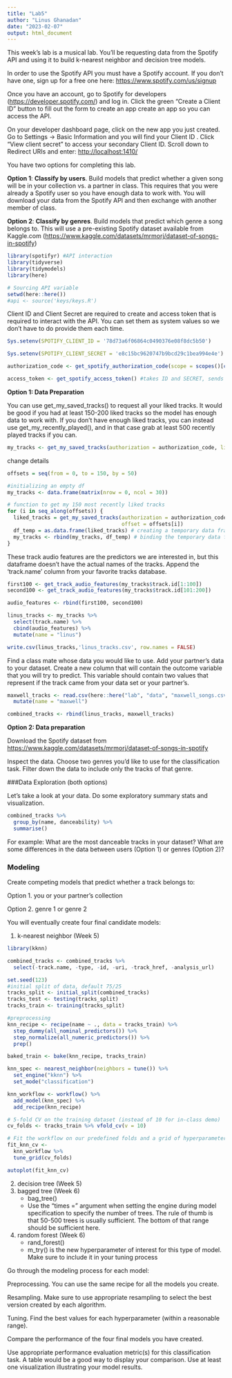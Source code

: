 ```yaml
---
title: "Lab5"
author: "Linus Ghanadan"
date: "2023-02-07"
output: html_document
---
```


This week's lab is a musical lab. You'll be requesting data from the Spotify API and using it to build k-nearest neighbor and decision tree models.

In order to use the Spotify API you must have a Spotify account. If you don't have one, sign up for a free one here: <https://www.spotify.com/us/signup>

Once you have an account, go to Spotify for developers (<https://developer.spotify.com/>) and log in. Click the green "Create a Client ID" button to fill out the form to create an app create an app so you can access the API.

On your developer dashboard page, click on the new app you just created. Go to Settings -\> Basic Information and you will find your Client ID . Click "View client secret" to access your secondary Client ID. Scroll down to Redirect URIs and enter: <http://localhost:1410/>

You have two options for completing this lab.

**Option 1**: **Classify by users**. Build models that predict whether a given song will be in your collection vs. a partner in class. This requires that you were already a Spotify user so you have enough data to work with. You will download your data from the Spotify API and then exchange with another member of class.

**Option 2**: **Classify by genres**. Build models that predict which genre a song belongs to. This will use a pre-existing Spotify dataset available from Kaggle.com (<https://www.kaggle.com/datasets/mrmorj/dataset-of-songs-in-spotify>)

```r
library(spotifyr) #API interaction
library(tidyverse)
library(tidymodels)
library(here)
```

```r
# Sourcing API variable
setwd(here::here())
#api <- source('keys/keys.R')
```


Client ID and Client Secret are required to create and access token that is required to interact with the API. You can set them as system values so we don't have to do provide them each time.

```r

Sys.setenv(SPOTIFY_CLIENT_ID = '78d73a6f06864c0490376e08f8dc5b50')

Sys.setenv(SPOTIFY_CLIENT_SECRET = 'e8c15bc9620747b9bcd29c1bea994e4e')

authorization_code <- get_spotify_authorization_code(scope = scopes()[c(1:19)]) #sets an authorization code that you'll need to provide for certain get_ functions via my_tracks <- get_my_saved_tracks(authorization = authorization_code)

access_token <- get_spotify_access_token() #takes ID and SECRET, sends to Spotify and receives an access token
```

**Option 1: Data Preparation**

You can use get_my_saved_tracks() to request all your liked tracks. It would be good if you had at least 150-200 liked tracks so the model has enough data to work with. If you don't have enough liked tracks, you can instead use get_my_recently_played(), and in that case grab at least 500 recently played tracks if you can.

```r
my_tracks <- get_my_saved_tracks(authorization = authorization_code, limit = 50)
```


change details
```r
offsets = seq(from = 0, to = 150, by = 50)

#initializing an empty df 
my_tracks <- data.frame(matrix(nrow = 0, ncol = 30))

# function to get my 150 most recently liked tracks 
for (i in seq_along(offsets)) {  
  liked_tracks = get_my_saved_tracks(authorization = authorization_code, limit = 50, 
                                     offset = offsets[i])
  df_temp = as.data.frame(liked_tracks) # creating a temporary data frame to store the 50 liked tracks from a given run
  my_tracks <- rbind(my_tracks, df_temp) # binding the temporary data frame to my liked tracks data frame 
}
```


These track audio features are the predictors we are interested in, but this dataframe doesn't have the actual names of the tracks. Append the 'track.name' column from your favorite tracks database.


```r
first100 <- get_track_audio_features(my_tracks$track.id[1:100])
second100 <- get_track_audio_features(my_tracks$track.id[101:200])
```

```r
audio_features <- rbind(first100, second100)
```

```r
linus_tracks <- my_tracks %>% 
  select(track.name) %>% 
  cbind(audio_features) %>% 
  mutate(name = "linus")
```

```r
write.csv(linus_tracks,'linus_tracks.csv', row.names = FALSE)
```


Find a class mate whose data you would like to use. Add your partner's data to your dataset. Create a new column that will contain the outcome variable that you will try to predict. This variable should contain two values that represent if the track came from your data set or your partner's.

```r
maxwell_tracks <- read.csv(here::here("lab", "data", "maxwell_songs.csv")) %>% 
  mutate(name = "maxwell")
```

```r
combined_tracks <- rbind(linus_tracks, maxwell_tracks)
```


**Option 2: Data preparation**

Download the Spotify dataset from <https://www.kaggle.com/datasets/mrmorj/dataset-of-songs-in-spotify>

Inspect the data. Choose two genres you'd like to use for the classification task. Filter down the data to include only the tracks of that genre.

###Data Exploration (both options)

Let's take a look at your data. Do some exploratory summary stats and visualization.

```r
combined_tracks %>% 
  group_by(name, danceability) %>% 
  summarise()
```


For example: What are the most danceable tracks in your dataset? What are some differences in the data between users (Option 1) or genres (Option 2)?

### **Modeling**

Create competing models that predict whether a track belongs to:

Option 1. you or your partner's collection

Option 2. genre 1 or genre 2

You will eventually create four final candidate models:

1.  k-nearest neighbor (Week 5)

```r
library(kknn)
```


```r
combined_tracks <- combined_tracks %>% 
  select(-track.name, -type, -id, -uri, -track_href, -analysis_url)
```


```r
set.seed(123)
#initial split of data, default 75/25
tracks_split <- initial_split(combined_tracks)
tracks_test <- testing(tracks_split)
tracks_train <- training(tracks_split)
```

```r
#preprocessing
knn_recipe <- recipe(name ~ ., data = tracks_train) %>%
  step_dummy(all_nominal_predictors()) %>%
  step_normalize(all_numeric_predictors()) %>%
  prep()

baked_train <- bake(knn_recipe, tracks_train)
```

```r
knn_spec <- nearest_neighbor(neighbors = tune()) %>%
  set_engine("kknn") %>%
  set_mode("classification")
```

```r
knn_workflow <- workflow() %>%
  add_model(knn_spec) %>%
  add_recipe(knn_recipe)
```

```r
# 5-fold CV on the training dataset (instead of 10 for in-class demo)
cv_folds <- tracks_train %>% vfold_cv(v = 10)
```

```r
# Fit the workflow on our predefined folds and a grid of hyperparameters
fit_knn_cv <- 
  knn_workflow %>%
  tune_grid(cv_folds)
```

```r
autoplot(fit_knn_cv)
```


2.  decision tree (Week 5)
3.  bagged tree (Week 6)
    -   bag_tree()
    -   Use the "times =" argument when setting the engine during model specification to specify the number of trees. The rule of thumb is that 50-500 trees is usually sufficient. The bottom of that range should be sufficient here.
4.  random forest (Week 6)
    -   rand_forest()
    -   m_try() is the new hyperparameter of interest for this type of model. Make sure to include it in your tuning process

Go through the modeling process for each model:

Preprocessing. You can use the same recipe for all the models you create.

Resampling. Make sure to use appropriate resampling to select the best version created by each algorithm.

Tuning. Find the best values for each hyperparameter (within a reasonable range).

Compare the performance of the four final models you have created.

Use appropriate performance evaluation metric(s) for this classification task. A table would be a good way to display your comparison. Use at least one visualization illustrating your model results.
